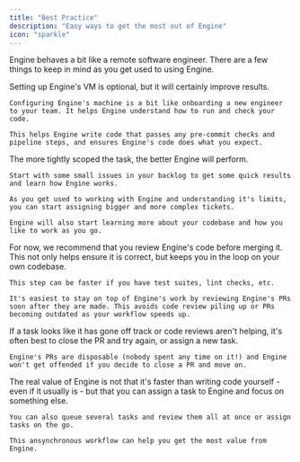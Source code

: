 ```yaml
---
title: "Best Practice"
description: "Easy ways to get the most out of Engine"
icon: "sparkle"
---
```


Engine behaves a bit like a remote software engineer. There are a few things to keep in mind as you get used to using Engine.

<AccordionGroup>
  <Accordion title="Configure Engine's machine" icon="washing-machine" iconType="regular">
    Setting up Engine's VM is optional, but it will certainly improve results.

    Configuring Engine's machine is a bit like onboarding a new engineer to your team. It helps Engine understand how to run and check your code.

    This helps Engine write code that passes any pre-commit checks and pipeline steps, and ensures Engine's code does what you expect.
  </Accordion>
  <Accordion title=" Start with small tasks" icon="arrow-up-big-small">
    The more tightly scoped the task, the better Engine will perform.

    Start with some small issues in your backlog to get some quick results and learn how Engine works.

    As you get used to working with Engine and understanding it's limits, you can start assigning bigger and more complex tickets.

    Engine will also start learning more about your codebase and how you like to work as you go.
  </Accordion>
  <Accordion title="Review Engine's code" icon="face-monocle">
    For now, we recommend that you review Engine's code before merging it. This not only helps ensure it is correct, but keeps you in the loop on your own codebase.

    This step can be faster if you have test suites, lint checks, etc.

    It's easiest to stay on top of Engine's work by reviewing Engine's PRs soon after they are made. This avoids code review piling up or PRs becoming outdated as your workflow speeds up.
  </Accordion>
  <Accordion title="Regenerate" icon="recycle">
    If a task looks like it has gone off track or code reviews aren't helping, it's often best to close the PR and try again, or assign a new task.

    Engine's PRs are disposable (nobody spent any time on it!) and Engine won't get offended if you decide to close a PR and move on.
  </Accordion>
  <Accordion title="Use Engine Async" icon="timer">
    The real value of Engine is not that it's faster than writing code yourself - even if it usually is - but that you can assign a task to Engine and focus on something else.

    You can also queue several tasks and review them all at once or assign tasks on the go.

    This ansynchronous workflow can help you get the most value from Engine.
  </Accordion>
</AccordionGroup>

<CardGroup cols={2}>
  <Card title="Prompting Tips" icon="typewriter" href="https://docs.enginelabs.ai/essentials/prompting-tips">
    
  </Card>
  <Card title="Task Guidelines" icon="grip-lines-vertical" href="/essentials/task-guidelines">
    
  </Card>
</CardGroup>